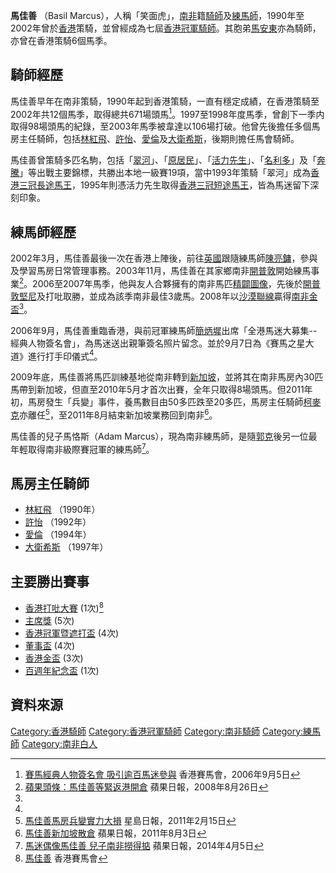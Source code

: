 '''馬佳善''' （Basil Marcus），人稱「笑面虎」，[[南非|南非]]籍[[騎師|騎師]]及[[練馬師|練馬師]]，1990年至2002年曾於[[香港|香港]]策騎，並曾經成為七屆[[香港冠軍騎師|香港冠軍騎師]]。其胞弟[[馬安東|馬安東]]亦為騎師，亦曾在香港策騎6個馬季。

==騎師經歷==
馬佳善早年在南非策騎，1990年起到香港策騎，一直有穩定成績，在香港策騎至2002年共12個馬季，取得總共671場頭馬<ref name="hkjc2006">[http://www.hkjc.com/chinese/news/news_2006090513840.htm 賽馬經典人物簽名會 吸引逾百馬迷參與] {{Wayback|url=http://www.hkjc.com/chinese/news/news_2006090513840.htm |date=20150924030928 }} 香港賽馬會，2006年9月5日</ref>。1997至1998年度馬季，曾創下一季内取得98場頭馬的紀錄，至2003年馬季被韋達以106場打破。他曾先後擔任多個馬房主任騎師，包括[[林紅飛|林紅飛]]、[[許怡|許怡]]、[[愛倫|愛倫]]及[[大衛希斯|大衛希斯]]，後期則擔任馬會騎師。

馬佳善曾策騎多匹名駒，包括「[[翠河|翠河]]」、「[[原居民|原居民]]」、「[[活力先生|活力先生]]」、「[[名利多|名利多]]」及「[[奔騰|奔騰]]」等出戰主要錦標，共勝出本地一級賽19項，當中1993年策騎「翠河」成為[[香港三冠長途馬王|香港三冠長途馬王]]，1995年則憑活力先生取得[[香港三冠短途馬王|香港三冠短途馬王]]，皆為馬迷留下深刻印象。

==練馬師經歷==
2002年3月，馬佳善最後一次在香港上陣後，前往[[英國|英國]]跟隨練馬師[[陳亮鏞|陳亮鏞]]，參與及學習馬房日常管理事務。2003年11月，馬佳善在其家鄉南非[[開普敦|開普敦]]開始練馬事業<ref name="apple2008">[http://hk.mark6.nextmedia.com/template/racing/art_main.cfm?showdate=20080826&sec_id=3403908&art_id=11519188 蘋果頭條：馬佳善等緊返港開倉] {{webarchive|url=https://web.archive.org/web/20140728031718/http://hk.mark6.nextmedia.com/template/racing/art_main.cfm?showdate=20080826&sec_id=3403908&art_id=11519188 |date=2014-07-28 }} 蘋果日報，2008年8月26日</ref>。2006至2007年馬季，他與友人合夥擁有的南非馬匹[[精闢圖像|精闢圖像]]，先後於[[開普敦堅尼|開普敦堅尼]]及打吡取勝，並成為該季南非最佳3歲馬。2008年以[[沙漠聯線|沙漠聯線]]贏得[[南非金盃|南非金盃]]<ref name="apple2008"/>。

2006年9月，馬佳善重臨香港，與前冠軍練馬師[[簡炳墀|簡炳墀]]出席「全港馬迷大募集-- 經典人物簽名會」，為馬迷送出親筆簽名照片留念。並於9月7日為《賽馬之星大道》進行打手印儀式<ref name="hkjc2006"/>。

2009年底，馬佳善將馬匹訓練基地從南非轉到[[新加坡|新加坡]]，並將其在南非馬房內30匹馬帶到新加坡，但直至2010年5月才首次出賽，全年只取得8場頭馬。但2011年初，馬房發生「兵變」事件，養馬數目由50多匹跌至20多匹，馬房主任騎師[[柯麥克|柯麥克]]亦離任<ref>[http://news.sina.com.hk/news/20110215/-1-2014371/1.html 馬佳善馬房兵變實力大損] {{webarchive|url=https://web.archive.org/web/20140726033532/http://news.sina.com.hk/news/20110215/-1-2014371/1.html |date=2014-07-26 }} 星島日報，2011年2月15日</ref>，至2011年8月結束新加坡業務回到南非<ref>[http://hk.racing.nextmedia.com/art_main.php?&sec_id=3403908&showpass=1&showdate=20110803&rshowdate=20110803 馬佳善新加坡散倉] {{Wayback|url=http://hk.racing.nextmedia.com/art_main.php?&sec_id=3403908&showpass=1&showdate=20110803&rshowdate=20110803 |date=20140728030003 }} 蘋果日報，2011年8月3日</ref>。 

馬佳善的兒子馬恪斯（Adam Marcus），現為南非練馬師，是隨[[郭克|郭克]]後另一位最年輕取得南非級際賽冠軍的練馬師<ref>[http://hk.apple.nextmedia.com/realtime/racing/20140405/52356669 馬迷偶像馬佳善 兒子南非撈得掂] {{Wayback|url=http://hk.apple.nextmedia.com/realtime/racing/20140405/52356669 |date=20140728025548 }} 蘋果日報，2014年4月5日</ref>。

==馬房主任騎師==
*[[林紅飛|林紅飛]] （1990年）
*[[許怡|許怡]] （1992年）
*[[愛倫|愛倫]] （1994年）
*[[大衛希斯|大衛希斯]] （1997年）

==主要勝出賽事==
*[[香港打吡大賽|香港打吡大賽]] (1次)<ref>[http://www.hkjc.com/chinese/special/hkir2001/races/hkir01_hf_jockey.asp?jockey=b_marcus&window=1 馬佳善] {{Wayback|url=http://www.hkjc.com/chinese/special/hkir2001/races/hkir01_hf_jockey.asp?jockey=b_marcus&window=1 |date=20150924042003 }} 香港賽馬會</ref>
*[[主席獎|主席獎]] (5次)
*[[香港冠軍暨遮打盃|香港冠軍暨遮打盃]] (4次)
*[[董事盃|董事盃]] (4次)
*[[香港金盃|香港金盃]] (3次)
*[[百週年紀念盃|百週年紀念盃]] (1次)

==資料來源==
{{references}}

{{香港冠軍騎師}}
[[Category:香港騎師|Category:香港騎師]]
[[Category:香港冠軍騎師|Category:香港冠軍騎師]]
[[Category:南非騎師|Category:南非騎師]]
[[Category:練馬師|Category:練馬師]]
[[Category:南非白人|Category:南非白人]]